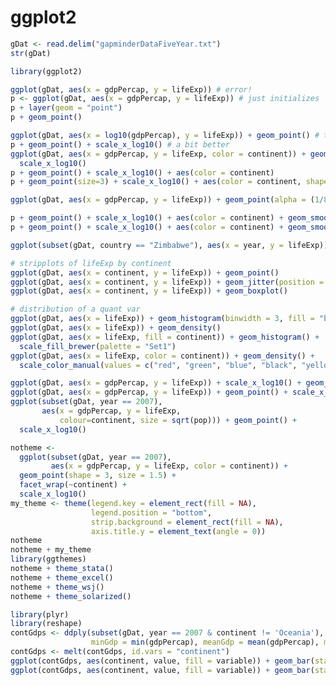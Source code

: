 ggplot2
========================================================
```r
gDat <- read.delim("gapminderDataFiveYear.txt")
str(gDat)

library(ggplot2)

ggplot(gDat, aes(x = gdpPercap, y = lifeExp)) # error!
p <- ggplot(gDat, aes(x = gdpPercap, y = lifeExp)) # just initializes
p + layer(geom = "point")
p + geom_point()

ggplot(gDat, aes(x = log10(gdpPercap), y = lifeExp)) + geom_point() # the usual crappy axis tick marks that come from "direct" log transform
p + geom_point() + scale_x_log10() # a bit better
ggplot(gDat, aes(x = gdpPercap, y = lifeExp, color = continent)) + geom_point() +
  scale_x_log10()
p + geom_point() + scale_x_log10() + aes(color = continent)
p + geom_point(size=3) + scale_x_log10() + aes(color = continent, shape = continent)

ggplot(gDat, aes(x = gdpPercap, y = lifeExp)) + geom_point(alpha = (1/8)) + scale_x_log10()

p + geom_point() + scale_x_log10() + aes(color = continent) + geom_smooth()
p + geom_point() + scale_x_log10() + aes(color = continent) + geom_smooth(method = "lm")

ggplot(subset(gDat, country == "Zimbabwe"), aes(x = year, y = lifeExp)) + geom_line() + geom_point(shape=3)

# stripplots of lifeExp by continent
ggplot(gDat, aes(x = continent, y = lifeExp)) + geom_point()
ggplot(gDat, aes(x = continent, y = lifeExp)) + geom_jitter(position = position_jitter(width = .2))
ggplot(gDat, aes(x = continent, y = lifeExp)) + geom_boxplot()

# distribution of a quant var
ggplot(gDat, aes(x = lifeExp)) + geom_histogram(binwidth = 3, fill = "blue", colour = "darkblue")
ggplot(gDat, aes(x = lifeExp)) + geom_density()
ggplot(gDat, aes(x = lifeExp, fill = continent)) + geom_histogram() +
  scale_fill_brewer(palette = "Set1")
ggplot(gDat, aes(x = lifeExp, color = continent)) + geom_density() +
  scale_color_manual(values = c("red", "green", "blue", "black", "yellow"))

ggplot(gDat, aes(x = gdpPercap, y = lifeExp)) + scale_x_log10() + geom_bin2d()
ggplot(gDat, aes(x = gdpPercap, y = lifeExp)) + geom_point() + scale_x_log10() + facet_wrap(~ continent)
ggplot(subset(gDat, year == 2007),
       aes(x = gdpPercap, y = lifeExp,
           colour=continent, size = sqrt(pop))) + geom_point() +
  scale_x_log10()

notheme <-
  ggplot(subset(gDat, year == 2007),
         aes(x = gdpPercap, y = lifeExp, color = continent)) +
  geom_point(shape = 3, size = 1.5) +
  facet_wrap(~continent) +
  scale_x_log10()
my_theme <- theme(legend.key = element_rect(fill = NA),
                  legend.position = "bottom",
                  strip.background = element_rect(fill = NA),
                  axis.title.y = element_text(angle = 0))
notheme
notheme + my_theme
library(ggthemes)
notheme + theme_stata()
notheme + theme_excel()
notheme + theme_wsj()
notheme + theme_solarized()

library(plyr)
library(reshape)
contGdps <- ddply(subset(gDat, year == 2007 & continent != 'Oceania'), ~continent, summarize,
                  minGdp = min(gdpPercap), meanGdp = mean(gdpPercap), maxGdp = max(gdpPercap))
contGdps <- melt(contGdps, id.vars = "continent")
ggplot(contGdps, aes(continent, value, fill = variable)) + geom_bar(stat = "identity")
ggplot(contGdps, aes(continent, value, fill = variable)) + geom_bar(stat = "identity", position = "dodge")
```